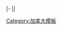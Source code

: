 |-
|{{Canadian politics/party colours/BC Liberal}}|&nbsp;&nbsp;&nbsp;&nbsp;<noinclude>

[[Category:加拿大模板]]
</noinclude>